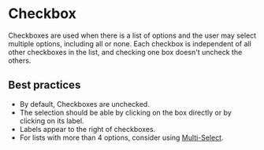 
# Checkbox

Checkboxes are used when there is a list of options and the user may select multiple options, including all or none. Each checkbox is independent of all other checkboxes in the list, and checking one box doesn't uncheck the others.

## Best practices

- By default, Checkboxes are unchecked.
- The selection should be able by clicking on the box directly or by clicking on its label.
- Labels appear to the right of checkboxes.
- For lists with more than 4 options, consider using [Multi-Select](/components/multi-select).

<Demo src='pages/components/checkbox/Checkbox' />
